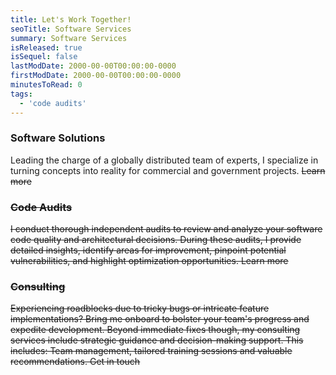 ```yaml
---
title: Let's Work Together!
seoTitle: Software Services
summary: Software Services
isReleased: true
isSequel: false
lastModDate: 2000-00-00T00:00:00-0000
firstModDate: 2000-00-00T00:00:00-0000
minutesToRead: 0
tags:
  - 'code audits'
---
```

<H3>Software Solutions</H3>
<C>
Leading the charge of a globally distributed  <L href="/services/glossary#team">team</L> of experts, I specialize in turning concepts into reality for commercial and government projects.
<S/>
<L href="/services/full-software-solution">Learn more</L>
</C>
<H3>Code Audits</H3>
<C>
I conduct thorough <L href="/blog/independent-code-audit">independent audits</L> to review and analyze your software code <L href="/blog/software-quality">quality</L> and architectural decisions. During these audits, I provide detailed insights, identify areas for improvement, pinpoint potential vulnerabilities, and highlight optimization opportunities.
<S/>
<L href="/services/code-audits">Learn more</L>
</C>
<H3>Consulting</H3>
<C>
Experiencing roadblocks due to tricky <L href="/services/glossary#tickets">bugs</L> or intricate <L href="/services/glossary#tickets">feature</L> implementations? Bring me onboard to bolster your team's progress and expedite development. Beyond immediate fixes though, my consulting services include strategic guidance and decision-making support. This includes: Team management, tailored training sessions and valuable recommendations.
 <S/><L href="/contact">Get in touch</L>
</C>
